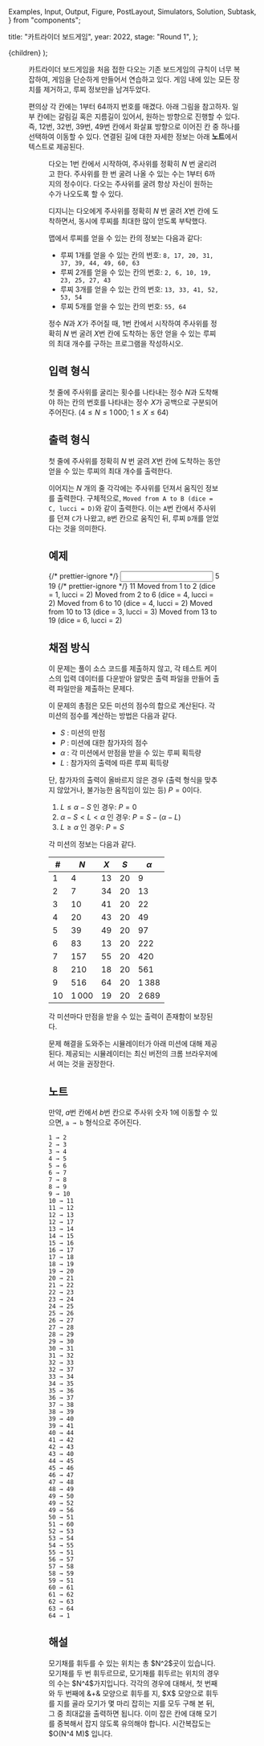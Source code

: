   Examples,
  Input,
  Output,
  Figure,
  PostLayout,
  Simulators,
  Solution,
  Subtask,
} from "components";

  title: "카트라이더 보드게임",
  year: 2022,
  stage: "Round 1",
};

  <PostLayout meta={meta}>{children}</PostLayout>
);

<Figure
  src="/2022/board1-f41b18529cb6.png"
  width={800}
/>

카트라이더 보드게임을 처음 접한 다오는 기존 보드게임의
규칙이 너무 복잡하여, 게임을 단순하게 만들어서 연습하고
있다. 게임 내에 있는 모든 장치를 제거하고,
루찌 정보만을 남겨두었다.

편의상 각 칸에는 $1$부터 $64$까지 번호를 매겼다. 아래 그림을 참고하자.
일부 칸에는 갈림길 혹은 지름길이 있어서, 원하는 방향으로 진행할
수 있다. 즉, $12$번, $32$번, $39$번, $49$번 칸에서
화살표 방향으로 이어진 칸 중 하나를 선택하여 이동할 수 있다.
연결된 길에 대한 자세한 정보는 아래 **노트**에서 텍스트로 제공된다.

<Figure
  src="/2022/board2-3fdade78c25a.png"
  width={1330}
/>

다오는 $1$번 칸에서 시작하여,
주사위를 정확히 $N$ 번 굴리려고 한다.
주사위를 한 번 굴려 나올 수 있는 수는 $1$부터 $6$까지의 정수이다. 
다오는 주사위를 굴려 항상 자신이 원하는 수가 나오도록 할 수 있다.

디지니는 다오에게 주사위를 정확히 $N$ 번 굴려 $X$번 칸에 도착하면서,
동시에 루찌를 최대한 많이 얻도록 부탁했다.

맵에서 루찌를 얻을 수 있는 칸의 정보는 다음과 같다:

* 루찌 1개를 얻을 수 있는 칸의 번호: `8, 17, 20, 31, 37, 39, 44, 49, 60, 63`
* 루찌 2개를 얻을 수 있는 칸의 번호: `2, 6, 10, 19, 23, 25, 27, 43`
* 루찌 3개를 얻을 수 있는 칸의 번호: `13, 33, 41, 52, 53, 54`
* 루찌 5개를 얻을 수 있는 칸의 번호: `55, 64`

정수 $N$과 $X$가 주어질 때,
$1$번 칸에서 시작하여 주사위를 정확히 $N$ 번 굴려
$X$번 칸에 도착하는 동안 얻을 수 있는 루찌의 최대 개수를 구하는 프로그램을 작성하시오.

## 입력 형식

첫 줄에 주사위를 굴리는 횟수를 나타내는 정수 $N$과
도착해야 하는 칸의 번호를 나타내는 정수 $X$가
공백으로 구분되어 주어진다.
($4 \le N \le 1\,000;$ $1 \le X \le 64$)


## 출력 형식

첫 줄에 주사위를 정확히 $N$ 번 굴려 $X$번 칸에 도착하는 동안 얻을 수 있는 루찌의 최대 개수를 출력한다. 

이어지는 $N$ 개의 줄 각각에는 주사위를 던져서 움직인 정보를 출력한다.
구체적으로, `Moved from A to B (dice = C, lucci = D)`와 같이 출력한다.
이는 `A`번 칸에서 주사위를 던져 `C`가 나왔고,
`B`번 칸으로 움직인 뒤,
루찌 `D`개를 얻었다는 것을 의미한다.   

## 예제

<Examples>
  {/* prettier-ignore */}
  <Input>
5 19
  </Input>
  {/* prettier-ignore */}
  <Output>
11
Moved from 1 to 2 (dice = 1, lucci = 2)
Moved from 2 to 6 (dice = 4, lucci = 2)
Moved from 6 to 10 (dice = 4, lucci = 2)
Moved from 10 to 13 (dice = 3, lucci = 3)
Moved from 13 to 19 (dice = 6, lucci = 2)
  </Output>
</Examples>

## 채점 방식

이 문제는 풀이 소스 코드를 제출하지 않고, 각 테스트 케이스의 입력 데이터를 다운받아 알맞은 출력 파일을 만들어 출력 파일만을 제출하는 문제다.

이 문제의 총점은 모든 미션의 점수의 합으로 계산된다.
각 미션의 점수를 계산하는 방법은 다음과 같다.

* $S$ : 미션의 만점
* $P$ : 미션에 대한 참가자의 점수
* $\alpha$ : 각 미션에서 만점을 받을 수 있는 루찌 획득량
* $L$ : 참가자의 출력에 따른 루찌 획득량

단, 참가자의 출력이 올바르지 않은 경우
(출력 형식을 맞추지 않았거나, 불가능한 움직임이 있는 등)
$P = 0$이다.

1. $L \le \alpha-S$ 인 경우: $P = 0$
2. $\alpha-S < L < \alpha$ 인 경우: $P = S - (\alpha - L)$
3. $L \ge \alpha$ 인 경우: $P = S$

각 미션의 정보는 다음과 같다.

| #    | $N$      | $X$  | $S$  | $\alpha$ |
|------|----------|------|------|----------|
| $1$  | $4$      | $13$ | $20$ | $9$      |
| $2$  | $7$      | $34$ | $20$ | $13$     |
| $3$  | $10$     | $41$ | $20$ | $22$     |
| $4$  | $20$     | $43$ | $20$ | $49$     |
| $5$  | $39$     | $49$ | $20$ | $97$     |
| $6$  | $83$     | $13$ | $20$ | $222$    |
| $7$  | $157$    | $55$ | $20$ | $420$    |
| $8$  | $210$    | $18$ | $20$ | $561$    |
| $9$  | $516$    | $64$ | $20$ | $1\,388$ |
| $10$ | $1\,000$ | $19$ | $20$ | $2\,689$ |

각 미션마다 만점을 받을 수 있는 출력이 존재함이 보장된다.

문제 해결을 도와주는 시뮬레이터가 아래 미션에 대해 제공된다. 제공되는 시뮬레이터는 최신 버전의 크롬 브라우저에서 여는 것을 권장한다.

<Simulators
  urlPrefix="http://nypc2022.s3-website.ap-northeast-2.amazonaws.com/board-f7ca473bc968/"
  count={10}
/>

## 노트

만약, $a$번 칸에서 $b$번 칸으로 주사위 숫자 $1$에 이동할 수 있으면,
`a → b` 형식으로 주어진다.

```
1 → 2
2 → 3
3 → 4
4 → 5
5 → 6
6 → 7
7 → 8
8 → 9
9 → 10
10 → 11
11 → 12
12 → 13
12 → 17
13 → 14
14 → 15
15 → 16
16 → 17
17 → 18
18 → 19
19 → 20
20 → 21
21 → 22
22 → 23
23 → 24
24 → 25
25 → 26
26 → 27
27 → 28
28 → 29
29 → 30
30 → 31
31 → 32
32 → 33
32 → 37
33 → 34
34 → 35
35 → 36
36 → 37
37 → 38
38 → 39
39 → 40
39 → 41
40 → 44
41 → 42
42 → 43
43 → 40
44 → 45
45 → 46
46 → 47
47 → 48
48 → 49
49 → 50
49 → 52
49 → 56
50 → 51
51 → 60
52 → 53
53 → 54
54 → 55
55 → 51
56 → 57
57 → 58
58 → 59
59 → 51
60 → 61
61 → 62
62 → 63
63 → 64
64 → 1
```

## 해설

<Solution>
모기채를 휘두를 수 있는 위치는 총 $N^2$곳이 있습니다. 
모기채를 두 번 휘두르므로, 모기채를 휘두르는 위치의 경우의 수는 $N^4$가지입니다. 
각각의 경우에 대해서, 첫 번째와 두 번째에 &+& 모양으로 휘두를 지, $X$ 모양으로 휘두를 지를 골라 모기가 몇 마리 잡히는 지를 모두 구해 본 뒤, 그 중 최대값을 출력하면 됩니다. 
이미 잡은 칸에 대해 모기를 중복해서 잡지 않도록 유의해야 합니다. 시간복잡도는 $O(N^4 M)$ 입니다.
</Solution>
